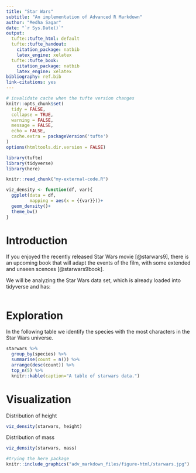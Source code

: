 ```yaml
---
title: "Star Wars"
subtitle: "An implementation of Advanced R Markdown"
author: "Medha Sagar"
date: "`r Sys.Date()`"
output:
  tufte::tufte_html: default
  tufte::tufte_handout:
    citation_package: natbib
    latex_engine: xelatex
  tufte::tufte_book:
    citation_package: natbib
    latex_engine: xelatex
bibliography: ref.bib
link-citations: yes
---
```


```r
# invalidate cache when the tufte version changes
knitr::opts_chunk$set(
  tidy = FALSE,
  collapse = TRUE,
  warning = FALSE,
  message = FALSE,
  echo = FALSE,
  cache.extra = packageVersion('tufte')
)
options(htmltools.dir.version = FALSE)
```

```r
library(tufte)
library(tidyverse)
library(here)
```

```r
knitr::read_chunk("my-external-code.R") 
```

```r
viz_density <- function(df, var){
  ggplot(data = df,
         mapping = aes(x = {{var}}))+
  geom_density()+
  theme_bw()
}
```

# Introduction

If you enjoyed the recently released Star Wars movie [@starwars9], there is an upcoming book that will adapt the events of the film, with some extended and unseen scences [@starwars9book].

We will be analyzing the Star Wars data set, which is already loaded into tidyverse and has:

```r

``` 

# Exploration

In the following table we identify the species with the most characters in the Star Wars universe.

```r
starwars %>%
  group_by(species) %>%
  summarise(count = n()) %>%
  arrange(desc(count)) %>%
  top_n(5) %>%
  knitr::kable(caption="A table of starwars data.")
```


# Visualization

Distribution of height

```r
viz_density(starwars, height)
```

Distribution of mass

```r
viz_density(starwars, mass)
```



```r
#trying the here package
knitr::include_graphics("adv_markdown_files/figure-html/starwars.jpg")
```



